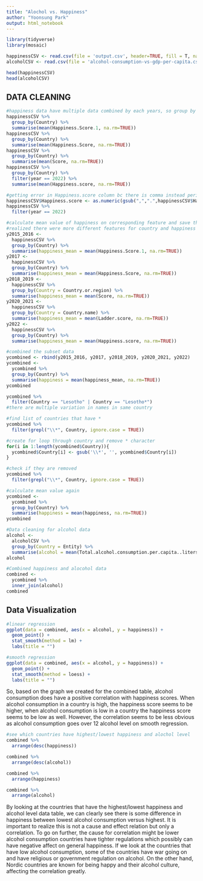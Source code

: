 ```yaml
---
title: "Alochol vs. Happiness"
author: "Yoonsung Park"
output: html_notebook
---
```





```r
library(tidyverse)
library(mosaic)
```

```r
happinessCSV <- read.csv(file = 'output.csv', header=TRUE, fill = T, na.strings = "")
alcoholCSV <- read.csv(file = 'alcohol-consumption-vs-gdp-per-capita.csv')
```

```r
head(happinessCSV)
head(alcoholCSV)
```

## DATA CLEANING



```r
#happiness data have multiple data combined by each years, so group by each countries and take mean of 2015-2022
happinessCSV %>% 
  group_by(Country) %>%
  summarise(mean(Happiness.Score.1, na.rm=TRUE))
happinessCSV %>% 
  group_by(Country) %>%
  summarise(mean(Happiness.Score, na.rm=TRUE))
happinessCSV %>% 
  group_by(Country) %>%
  summarise(mean(Score, na.rm=TRUE))
happinessCSV %>% 
  group_by(Country) %>%
  filter(year == 2022) %>%
  summarise(mean(Happiness.score, na.rm=TRUE))
```


```r
#getting error in Happiness.score column bc there is comma instead period, removing comma and converting data type.
happinessCSV$Happiness.score <- as.numeric(gsub(",",".",happinessCSV$Happiness.score))
happinessCSV %>% 
  filter(year == 2022)
```

```r
#calculate mean value of happiness on corresponding feature and save them as subset dataframe + 
#realized there were more different features for country and happiness
y2015_2016 <-
  happinessCSV %>% 
  group_by(Country) %>%
  summarise(happiness_mean = mean(Happiness.Score.1, na.rm=TRUE))
y2017 <-
  happinessCSV %>% 
  group_by(Country) %>%
  summarise(happiness_mean = mean(Happiness.Score, na.rm=TRUE))
y2018_2019 <- 
  happinessCSV %>% 
  group_by(Country = Country.or.region) %>%
  summarise(happiness_mean = mean(Score, na.rm=TRUE))
y2020_2021 <- 
  happinessCSV %>% 
  group_by(Country = Country.name) %>%
  summarise(happiness_mean = mean(Ladder.score, na.rm=TRUE))
y2022 <-
  happinessCSV %>% 
  group_by(Country) %>%
  summarise(happiness_mean = mean(Happiness.score, na.rm=TRUE))
```


```r
#combined the subset data
ycombined <- rbind(y2015_2016, y2017, y2018_2019, y2020_2021, y2022)
ycombined <- 
  ycombined %>%
  group_by(Country) %>%
  summarise(happiness = mean(happiness_mean, na.rm=TRUE))
ycombined
```


```r
ycombined %>%
  filter(Country == "Lesotho" | Country == "Lesotho*")
#there are multiple variation in names in same country
```


```R
#find list of countries that have *
ycombined %>% 
  filter(grepl("\\*", Country, ignore.case = TRUE)) 
```


```r
#create for loop through country and remove * character
for(i in 1:length(ycombined$Country)){
  ycombined$Country[i] <- gsub('\\*', '', ycombined$Country[i])
}
```


```R
#check if they are removed
ycombined %>% 
  filter(grepl("\\*", Country, ignore.case = TRUE)) 
```


```r
#calculate mean value again
ycombined <- 
  ycombined %>%
  group_by(Country) %>%
  summarise(happiness = mean(happiness, na.rm=TRUE))
ycombined
```


```r
#Data cleaning for alcohol data
alcohol <-
  alcoholCSV %>%
  group_by(Country = Entity) %>% 
  summarise(alcohol = mean(Total.alcohol.consumption.per.capita..liters.of.pure.alcohol..projected.estimates..15..years.of.age., na.rm=TRUE))
alcohol
```


```r
#Combined happiness and alocohol data
combined <-
  ycombined %>%
  inner_join(alcohol)
combined
```

## Data Visualization

```r
#linear regression
ggplot(data = combined, aes(x = alcohol, y = happiness)) + 
  geom_point() + 
  stat_smooth(method = lm) + 
  labs(title = "")

#smooth regression
ggplot(data = combined, aes(x = alcohol, y = happiness)) + 
  geom_point() + 
  stat_smooth(method = loess) + 
  labs(title = "")
```

So, based on the graph we created for the combined table, alcohol consumption does have a positive correlation with happiness scores. 
When alcohol consumption in a country is high, the happiness score seems to be higher, 
when alcohol consumption is low in a country the happiness score seems to be low as well. 
However, the correlation seems to be less obvious as alcohol consumption goes over 12 alcohol level on smooth regression.


```r
#see which countries have highest/lowest happiness and alochol level
combined %>%
  arrange(desc(happiness))

combined %>%
  arrange(desc(alcohol))

combined %>%
  arrange(happiness)

combined %>%
  arrange(alcohol)
```

By looking at the countries that have the highest/lowest happiness and alcohol level data table, 
we can clearly see there is some difference in happiness between lowest alcohol consumption versus highest. 
It is important to realize this is not a cause and effect relation but only a correlation. To go on further, 
the cause for correlation might be lower alcohol consumption countries have tighter regulations which possibly can have negative affect on general happiness. 
If we look at the countries that have low alcohol consumption, 
some of the countries have war going on and have religious or government regulation on alcohol. 
On the other hand, Nordic countries are known for being happy and their alcohol culture, affecting the correlation greatly.
